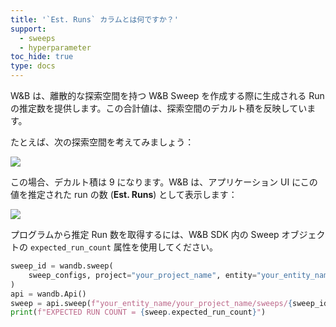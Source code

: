 ```yaml
---
title: '`Est. Runs` カラムとは何ですか？'
support:
  - sweeps
  - hyperparameter
toc_hide: true
type: docs
---
```

W&B は、離散的な探索空間を持つ W&B Sweep を作成する際に生成される Run の推定数を提供します。この合計値は、探索空間のデカルト積を反映しています。

たとえば、次の探索空間を考えてみましょう：

<Frame>
    <img src="/images/sweeps/sweeps_faq_whatisestruns_1.png"  />
</Frame>

この場合、デカルト積は 9 になります。W&B は、アプリケーション UI にこの値を推定された run の数 (**Est. Runs**) として表示します：

<Frame>
    <img src="/images/sweeps/spaces_sweeps_faq_whatisestruns_2.webp"  />
</Frame>

プログラムから推定 Run 数を取得するには、W&B SDK 内の Sweep オブジェクトの `expected_run_count` 属性を使用してください。

```python
sweep_id = wandb.sweep(
    sweep_configs, project="your_project_name", entity="your_entity_name"
)
api = wandb.Api()
sweep = api.sweep(f"your_entity_name/your_project_name/sweeps/{sweep_id}")
print(f"EXPECTED RUN COUNT = {sweep.expected_run_count}")
```